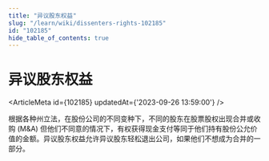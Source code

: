 ```yaml
---
title: "异议股东权益"
slug: "/learn/wiki/dissenters-rights-102185"
id: "102185"
hide_table_of_contents: true
---
```



# 异议股东权益

<ArticleMeta id={102185} updatedAt={'2023-09-26 13:59:00'} />
<div className='border-solid border-b border-t-0 my-4 border-[var(--ifm-color-gray-300)]' />

根据各种州立法，在股份公司的不同变种下，不同的股东在股票股权出现合并或收购 (M&A) 但他们不同意的情况下，有权获得现金支付等同于他们持有股份公允价值的金额。异议股东权益允许异议股东轻松退出公司，如果他们不想成为合并的一部分。
